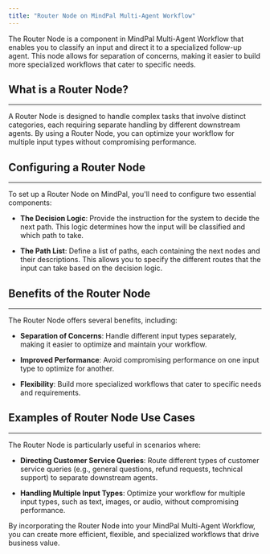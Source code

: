 ```yaml
---
title: "Router Node on MindPal Multi-Agent Workflow"
---
```


The Router Node is a component in MindPal Multi-Agent Workflow that enables you to classify an input and direct it to a specialized follow-up agent. This node allows for separation of concerns, making it easier to build more specialized workflows that cater to specific needs.

## What is a Router Node?

***

A Router Node is designed to handle complex tasks that involve distinct categories, each requiring separate handling by different downstream agents. By using a Router Node, you can optimize your workflow for multiple input types without compromising performance.

## Configuring a Router Node

***

To set up a Router Node on MindPal, you'll need to configure two essential components:

* **The Decision Logic**: Provide the instruction for the system to decide the next path. This logic determines how the input will be classified and which path to take.

* **The Path List**: Define a list of paths, each containing the next nodes and their descriptions. This allows you to specify the different routes that the input can take based on the decision logic.

## Benefits of the Router Node

***

The Router Node offers several benefits, including:

* **Separation of Concerns**: Handle different input types separately, making it easier to optimize and maintain your workflow.

* **Improved Performance**: Avoid compromising performance on one input type to optimize for another.

* **Flexibility**: Build more specialized workflows that cater to specific needs and requirements.

## Examples of Router Node Use Cases

***

The Router Node is particularly useful in scenarios where:

* **Directing Customer Service Queries**: Route different types of customer service queries (e.g., general questions, refund requests, technical support) to separate downstream agents.

* **Handling Multiple Input Types**: Optimize your workflow for multiple input types, such as text, images, or audio, without compromising performance.

By incorporating the Router Node into your MindPal Multi-Agent Workflow, you can create more efficient, flexible, and specialized workflows that drive business value.